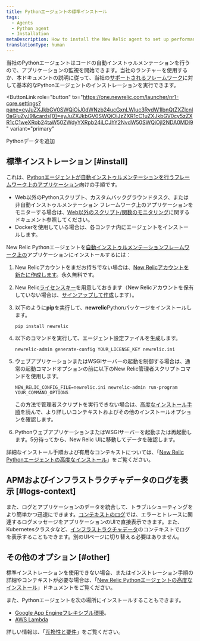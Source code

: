 ```yaml
---
title: Pythonエージェントの標準インストール
tags:
  - Agents
  - Python agent
  - Installation
metaDescription: How to install the New Relic agent to set up performance monitoring for a Python application.
translationType: human
---
```


当社のPythonエージェントはコードの自動インストゥルメンテーションを行うので、アプリケーションの監視を開始できます。当社のランチャーを使用するか、本ドキュメントの説明に従って、当社の[サポートされるフレームワーク](/docs/agents/python-agent/getting-started/instrumented-python-packages)に対して基本的なPythonエージェントのインストレーションを実行できます。

<ButtonLink
  role="button"
  to="https://one.newrelic.com/launcher/nr1-core.settings?pane=eyJuZXJkbGV0SWQiOiJ0dWNzb24ucGxnLWluc3RydW1lbnQtZXZlcnl0aGluZyJ9&cards[0]=eyJuZXJkbGV0SWQiOiJzZXR1cC1uZXJkbGV0cy5zZXR1cC1weXRob24taW50ZWdyYXRpb24iLCJhY2NvdW50SWQiOjI2NDA0MDl9"
  variant="primary"
>
  Pythonデータを追加
</ButtonLink>

## 標準インストレーション [#install]

これは、[Pythonエージェントが自動インストゥルメンテーションを行うフレームワーク上のアプリケーション](/docs/agents/python-agent/getting-started/instrumented-python-packages)向けの手順です。

* Web以外のPythonスクリプト、カスタムバックグラウンドタスク、または非自動インストゥルメンテーション フレームワーク上のアプリケーションをモニターする場合は、[Web以外のスクリプト/関数のモニタリング](/docs/agents/python-agent/supported-features/python-background-tasks)に関するドキュメント参照してください。
* Dockerを使用している場合は、各コンテナ内にエージェントをインストールします。

New Relic Pythonエージェントを[自動インストゥルメンテーションフレームワーク上の](/docs/agents/python-agent/getting-started/instrumented-python-packages)アプリケーションにインストールするには：

1. New Relicアカウントをまだお持ちでない場合は、[New Relicアカウントを新たに作成します](https://newrelic.com/signup)。永久無料です。

2. New Relic[ライセンスキー](/docs/subscriptions/license-key)を用意しておきます（New Relicアカウントを保有していない場合は、[サインアップして作成](https://newrelic.com/signup)します）。

3. 以下のように**pip**を実行して、**newrelic**Pythonパッケージをインストールします。

   ```
   pip install newrelic
   ```

4. 以下のコマンドを実行して、エージェント設定ファイルを生成します。

   ```
   newrelic-admin generate-config YOUR_LICENSE_KEY newrelic.ini
   ```

5. ウェブアプリケーションまたはWSGIサーバーの起動を制御する場合は、通常の起動コマンドオプションの前に以下のNew Relic管理者スクリプトコマンドを使用します。

   ```
   NEW_RELIC_CONFIG_FILE=newrelic.ini newrelic-admin run-program YOUR_COMMAND_OPTIONS
   ```

   この方法で管理者スクリプトを実行できない場合は、[高度なインストール手順](/docs/agents/python-agent/installation-configuration/python-agent-installation)を読んで、より詳しいコンテキストおよびその他のインストールオプションを確認します。

6. PythonウェブアプリケーションまたはWSGIサーバーを起動または再起動します。5分待ってから、New Relic UIに移動してデータを確認します。

詳細なインストール手順および有用なコンテキストについては、「[New Relic Pythonエージェントの高度なインストール](/docs/agents/python-agent/installation-configuration/python-agent-installation)」をご覧ください。

<InstallFeedback/>

## APMおよびインフラストラクチャデータのログを表示 [#logs-context]

また、ログとアプリケーションのデータを統合して、トラブルシューティングをより簡単かつ迅速にできます。[コンテキストのログ](/docs/logs/logs-context/configure-logs-context-python/)では、エラーとトレースに関連するログメッセージをアプリケーションのUIで直接表示できます。また、Kubernetesクラスタなど、[インフラストラクチャデータ](/docs/logs/forward-logs/forward-your-logs-using-infrastructure-agent/)のコンテキストでログを表示することもできます。別のUIページに切り替える必要はありません。

## その他のオプション [#other]

標準インストレーションを使用できない場合、またはインストレーション手順の詳細やコンテキストが必要な場合は、「[New Relic Pythonエージェントの高度なインストール](/docs/agents/python-agent/installation-configuration/python-agent-installation)」ドキュメントをご覧ください。

また、Pythonエージェントを次の場所にインストールすることもできます。

* [Google App Engineフレキシブル環境](/docs/agents/python-agent/hosting-services/install-new-relic-python-agent-gae-flexible-environment)。
* [AWS Lambda](/docs/serverless-function-monitoring/aws-lambda-monitoring/enable-lambda-monitoring/instrument-example/)

詳しい情報は、「[互換性と要件](/docs/agents/python-agent/getting-started/compatibility-requirements-python-agent)」をご覧ください。